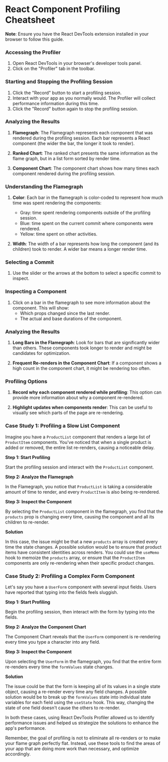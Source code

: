 # React Component Profiling Cheatsheet

**Note**: Ensure you have the React DevTools extension installed in your browser to follow this guide.

### Accessing the Profiler

1. Open React DevTools in your browser's developer tools panel.
2. Click on the "Profiler" tab in the toolbar.

### Starting and Stopping the Profiling Session

1. Click the "Record" button to start a profiling session.
2. Interact with your app as you normally would. The Profiler will collect performance information during this time.
3. Click the "Record" button again to stop the profiling session.

### Analyzing the Results

1. **Flamegraph**: The Flamegraph represents each component that was rendered during the profiling session. Each bar represents a React component (the wider the bar, the longer it took to render).

2. **Ranked Chart**: The ranked chart presents the same information as the flame graph, but in a list form sorted by render time.

3. **Component Chart**: The component chart shows how many times each component rendered during the profiling session.

### Understanding the Flamegraph

1. **Color**: Each bar in the flamegraph is color-coded to represent how much time was spent rendering the components:

   - Gray: time spent rendering components outside of the profiling session.
   - Blue: time spent on the current commit where components were rendered.
   - Yellow: time spent on other activities.

2. **Width**: The width of a bar represents how long the component (and its children) took to render. A wider bar means a longer render time.

### Selecting a Commit

1. Use the slider or the arrows at the bottom to select a specific commit to inspect.

### Inspecting a Component

1. Click on a bar in the flamegraph to see more information about the component. This will show:
   - Which props changed since the last render.
   - The actual and base durations of the component.

### Analyzing the Results

1. **Long Bars in the Flamegraph**: Look for bars that are significantly wider than others. These components took longer to render and might be candidates for optimization.

2. **Frequent Re-renders in the Component Chart**: If a component shows a high count in the component chart, it might be rendering too often.

### Profiling Options

1. **Record why each component rendered while profiling**: This option can provide more information about why a component re-rendered.

2. **Highlight updates when components render**: This can be useful to visually see which parts of the page are re-rendering.


### Case Study 1: Profiling a Slow List Component

Imagine you have a `ProductList` component that renders a large list of `ProductItem` components. You've noticed that when a single product is added or removed, the entire list re-renders, causing a noticeable delay.

**Step 1: Start Profiling**

Start the profiling session and interact with the `ProductList` component.

**Step 2: Analyze the Flamegraph**

In the Flamegraph, you notice that `ProductList` is taking a considerable amount of time to render, and every `ProductItem` is also being re-rendered.

**Step 3: Inspect the Component**

By selecting the `ProductList` component in the flamegraph, you find that the `products` prop is changing every time, causing the component and all its children to re-render.

**Solution**

In this case, the issue might be that a new `products` array is created every time the state changes. A possible solution would be to ensure that product items have consistent identities across renders. You could use the `useMemo` hook to memoize the `products` array, or ensure that the `ProductItem` components are only re-rendering when their specific product changes.

### Case Study 2: Profiling a Complex Form Component

Let's say you have a `UserForm` component with several input fields. Users have reported that typing into the fields feels sluggish.

**Step 1: Start Profiling**

Begin the profiling session, then interact with the form by typing into the fields.

**Step 2: Analyze the Component Chart**

The Component Chart reveals that the `UserForm` component is re-rendering every time you type a character into any field.

**Step 3: Inspect the Component**

Upon selecting the `UserForm` in the flamegraph, you find that the entire form re-renders every time the `formValues` state changes.

**Solution**

The issue could be that the form is keeping all of its values in a single state object, causing a re-render every time any field changes. A possible solution would be to break up the `formValues` state into individual state variables for each field using the `useState` hook. This way, changing the state of one field doesn't cause the others to re-render.

In both these cases, using React DevTools Profiler allowed us to identify performance issues and helped us strategize the solutions to enhance the app's performance.

Remember, the goal of profiling is not to eliminate all re-renders or to make your flame graph perfectly flat. Instead, use these tools to find the areas of your app that are doing more work than necessary, and optimize accordingly.

